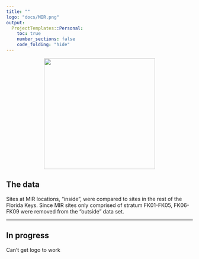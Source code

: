 ```yaml
---
title: ""
logo: "docs/MIR.png"
output:
  ProjectTemplates::Personal:
    toc: true
    number_sections: false
    code_folding: "hide"
---
```

![](docs/MIR.png){width=300px style="display: block; margin: auto;"}


## The data

Sites at MIR locations, "inside", were compared to sites in the rest of the Florida Keys. Since MIR sites only comprised of stratum FK01-FK05, FK06-FK09 were removed from the "outside" data set.

------------------------------------------------------------------------

## In progress
Can't get logo to work
